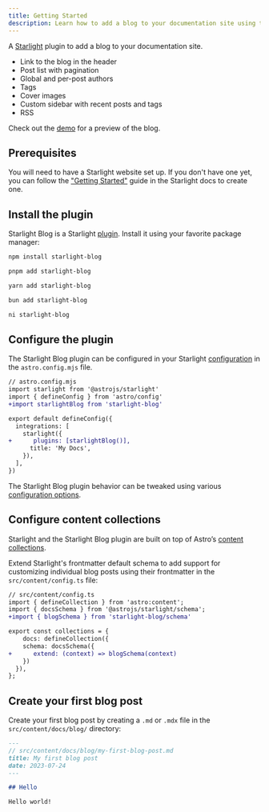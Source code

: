 ```yaml
---
title: Getting Started
description: Learn how to add a blog to your documentation site using the Starlight Blog plugin.
---
```



A [Starlight](https://starlight.astro.build) plugin to add a blog to your documentation site.

- Link to the blog in the header
- Post list with pagination
- Global and per-post authors
- Tags
- Cover images
- Custom sidebar with recent posts and tags
- RSS

Check out the [demo](/blog/) for a preview of the blog.

## Prerequisites

You will need to have a Starlight website set up.
If you don't have one yet, you can follow the ["Getting Started"](https://starlight.astro.build/getting-started) guide in the Starlight docs to create one.

## Install the plugin

Starlight Blog is a Starlight [plugin](https://starlight.astro.build/reference/plugins/).
Install it using your favorite package manager:

<Tabs>
<TabItem label="npm">

```sh
npm install starlight-blog
```

</TabItem>
<TabItem label="pnpm">

```sh
pnpm add starlight-blog
```

</TabItem>
<TabItem label="Yarn">

```sh
yarn add starlight-blog
```

</TabItem>
<TabItem label="Bun">

```sh
bun add starlight-blog
```

</TabItem>
<TabItem label="ni">

```sh
ni starlight-blog
```

</TabItem>
</Tabs>

## Configure the plugin

The Starlight Blog plugin can be configured in your Starlight [configuration](https://starlight.astro.build/reference/configuration/#plugins) in the `astro.config.mjs` file.

```diff lang="js"
// astro.config.mjs
import starlight from '@astrojs/starlight'
import { defineConfig } from 'astro/config'
+import starlightBlog from 'starlight-blog'

export default defineConfig({
  integrations: [
    starlight({
+      plugins: [starlightBlog()],
      title: 'My Docs',
    }),
  ],
})
```

The Starlight Blog plugin behavior can be tweaked using various [configuration options](/configuration).

## Configure content collections

Starlight and the Starlight Blog plugin are built on top of Astro’s [content collections](https://docs.astro.build/en/guides/content-collections/).

Extend Starlight's frontmatter default schema to add support for customizing individual blog posts using their frontmatter in the `src/content/config.ts` file:

```diff lang="ts"
// src/content/config.ts
import { defineCollection } from 'astro:content';
import { docsSchema } from '@astrojs/starlight/schema';
+import { blogSchema } from 'starlight-blog/schema'

export const collections = {
	docs: defineCollection({
    schema: docsSchema({
+      extend: (context) => blogSchema(context)
    })
  }),
};
```

## Create your first blog post

Create your first blog post by creating a `.md` or `.mdx` file in the `src/content/docs/blog/` directory:

```md
---
// src/content/docs/blog/my-first-blog-post.md
title: My first blog post
date: 2023-07-24
---

## Hello

Hello world!
```
